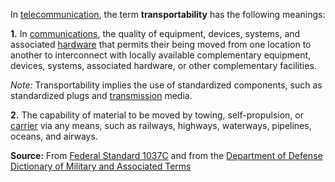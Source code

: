 In [[telecommunication]], the term '''transportability''' has the following meanings: 

<b>1.</b>  In [[communications]], the quality of equipment, devices, systems, and associated [[hardware]] that permits their being moved from one location to another to interconnect with locally available complementary equipment, devices, systems, associated hardware, or other complementary facilities. 

<i>Note:</i>  Transportability implies the use of standardized components, such as standardized plugs and [[transmission]] media. 

<b>2.</b>  The capability of material to be moved by towing, self-propulsion, or [[carrier]] via any means, such as railways, highways, waterways, pipelines, oceans, and airways.

'''Source:''' From [[Federal Standard 1037C]] and from the [[Department of Defense Dictionary of Military and Associated Terms]]